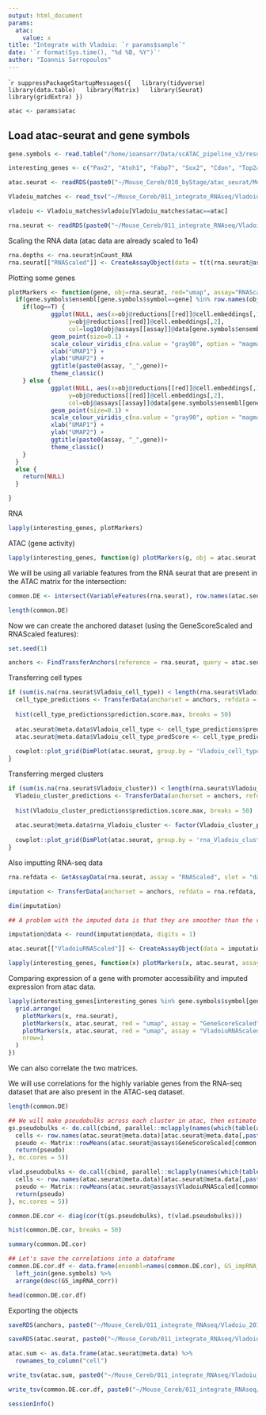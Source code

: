 ```yaml
---
output: html_document
params:
  atac:
    value: x
title: "Integrate with Vladoiu: `r params$sample`"
date: '`r format(Sys.time(), "%d %B, %Y")`'
author: "Ioannis Sarropoulos"
---
```


````r
suppressPackageStartupMessages({
  library(tidyverse)
  library(data.table)
  library(Matrix)
  library(Seurat)
  library(gridExtra)
})
```

```r
atac <- params$atac
```

## Load atac-seurat and gene symbols

```r
gene.symbols <- read.table("/home/ioansarr/Data/scATAC_pipeline_v3/resources/mouse_coding_ens94_gene_symbols.txt", header = T, sep = "\t", stringsAsFactors = F)

interesting_genes <- c("Pax2", "Atoh1", "Fabp7", "Sox2", "Cdon", "Top2a", "Sox14", "Foxp2", "Gad1", "Gad2", "Skor1", "Skor2", "Slc17a6", "Meis2", "Lmx1a", "Eomes", "Kirrel2", "Ptf1a", "Neurod6", "Nhlh1", "Olig2", "Fgf3", "Aqp4", "Tlx3")

atac.seurat <- readRDS(paste0("~/Mouse_Cereb/010_byStage/atac_seurat/Mouse_Cerebellum_",atac,"_atac_seurat.rds"))

Vladoiu_matches <- read_tsv("~/Mouse_Cereb/011_integrate_RNAseq/Vladoiu_2019/Vladoiu_sample_match_with_atac.txt")

vladoiu <- Vladoiu_matches$vladoiu[Vladoiu_matches$atac==atac]

rna.seurat <- readRDS(paste0("~/Mouse_Cereb/011_integrate_RNAseq/Vladoiu_2019/Vladoiu_rna_seurat/Vladoiu_", vladoiu, "_rna_seurat.rds"))
```

Scaling the RNA data (atac data are already scaled to 1e4)

```r
rna.depths <- rna.seurat$nCount_RNA
rna.seurat[["RNAScaled"]] <- CreateAssayObject(data = t(t(rna.seurat@assays$RNA@counts)/rna.depths) * 1e4)
```

Plotting some genes

```r
plotMarkers <- function(gene, obj=rna.seurat, red="umap", assay="RNAScaled", log=T) {
  if(gene.symbols$ensembl[gene.symbols$symbol==gene] %in% row.names(obj@assays[[assay]]@data)) {
    if(log==T) {
            ggplot(NULL, aes(x=obj@reductions[[red]]@cell.embeddings[,1],
                 y=obj@reductions[[red]]@cell.embeddings[,2],
                 col=log10(obj@assays[[assay]]@data[gene.symbols$ensembl[gene.symbols$symbol==gene],]))) +
            geom_point(size=0.1) +
            scale_colour_viridis_c(na.value = "gray90", option = "magma", direction = 1, name="log10 CPM") +
            xlab("UMAP1") +
            ylab("UMAP2") +
            ggtitle(paste0(assay, "_",gene))+
            theme_classic()
    } else {
            ggplot(NULL, aes(x=obj@reductions[[red]]@cell.embeddings[,1],
                 y=obj@reductions[[red]]@cell.embeddings[,2],
                 col=obj@assays[[assay]]@data[gene.symbols$ensembl[gene.symbols$symbol==gene],])) +
            geom_point(size=0.1) +
            scale_colour_viridis_c(na.value = "gray90", option = "magma", direction = 1, name="CPM") +
            xlab("UMAP1") +
            ylab("UMAP2") +
            ggtitle(paste0(assay, "_",gene))+
            theme_classic()      
    }
  }
  else {
    return(NULL)
  }

}
```

RNA

```r
lapply(interesting_genes, plotMarkers)
```

ATAC (gene activity)

```r
lapply(interesting_genes, function(g) plotMarkers(g, obj = atac.seurat, red = "umap", assay = "GeneScoreScaled"))
```

We will be using all variable features from the RNA seurat that are present in the ATAC matrix for the intersection:

```r
common.DE <- intersect(VariableFeatures(rna.seurat), row.names(atac.seurat@assays$GeneScoreScaled@data))

length(common.DE)
```

Now we can create the anchored dataset (using the GeneScoreScaled and RNAScaled features):

```r
set.seed(1)

anchors <- FindTransferAnchors(reference = rna.seurat, query = atac.seurat, query.assay = "GeneScoreScaled", reduction = "cca", features = common.DE, reference.assay = "RNAScaled")

```

Transferring cell types

```r
if (sum(is.na(rna.seurat$Vladoiu_cell_type)) < length(rna.seurat$Vladoiu_cell_type)) {
  cell_type_predictions <- TransferData(anchorset = anchors, refdata = rna.seurat$Vladoiu_cell_type, weight.reduction=atac.seurat[["lsi"]], k.weight = 10)
  
  hist(cell_type_predictions$prediction.score.max, breaks = 50)
  
  atac.seurat@meta.data$Vladoiu_cell_type <- cell_type_predictions$predicted.id
  atac.seurat@meta.data$Vladoiu_cell_type_predScore <- cell_type_predictions$prediction.score.max
  
  cowplot::plot_grid(DimPlot(atac.seurat, group.by = 'Vladoiu_cell_type', reduction = "umap", label = T)+ theme(legend.position = "none"), DimPlot(rna.seurat, group.by = 'Vladoiu_cell_type', label = T)+ theme(legend.position = "none"))
}
```

Transferring merged clusters

```r
if (sum(is.na(rna.seurat$Vladoiu_cluster)) < length(rna.seurat$Vladoiu_cluster)) {
  Vladoiu_cluster_predictions <- TransferData(anchorset = anchors, refdata = factor(rna.seurat$Vladoiu_cluster), weight.reduction=atac.seurat[["lsi"]], k.weight = 10)
  
  hist(Vladoiu_cluster_predictions$prediction.score.max, breaks = 50)
  
  atac.seurat@meta.data$rna_Vladoiu_cluster <- factor(Vladoiu_cluster_predictions$predicted.id, levels = levels(rna.seurat$Vladoiu_cluster))
  
  cowplot::plot_grid(DimPlot(atac.seurat, group.by = 'rna_Vladoiu_cluster', reduction = "umap", label = T)+ theme(legend.position = "none"), DimPlot(rna.seurat, group.by = 'Vladoiu_cluster', label = T)+ theme(legend.position = "none"))
}
```

Also imputting RNA-seq data

```r
rna.refdata <- GetAssayData(rna.seurat, assay = "RNAScaled", slot = "data")

imputation <- TransferData(anchorset = anchors, refdata = rna.refdata, weight.reduction=atac.seurat[["lsi"]], k.weight = 15)

dim(imputation)

## A problem with the imputed data is that they are smoother than the raw data. This creates a lot of artificially small non-zero values, which would otherwise be zero

imputation@data <- round(imputation@data, digits = 1)

atac.seurat[["VladoiuRNAScaled"]] <- CreateAssayObject(data = imputation@data)

lapply(interesting_genes, function(x) plotMarkers(x, atac.seurat, assay ="VladoiuRNAScaled", red = "umap"))
```

Comparing expression of a gene with promoter accessibility and imputed expression from atac data.

```r
lapply(interesting_genes[interesting_genes %in% gene.symbols$symbol[gene.symbols$ensembl %in% row.names(rna.seurat@assays$RNAScaled@data)]], function(x) {
  grid.arrange(
    plotMarkers(x, rna.seurat),
    plotMarkers(x, atac.seurat, red = "umap", assay = "GeneScoreScaled"),
    plotMarkers(x, atac.seurat, red = "umap", assay = "VladoiuRNAScaled"), 
    nrow=1
  )
})
```

We can also correlate the two matrices.

We will use correlations for the highly variable genes from the RNA-seq dataset that are also present in the ATAC-seq dataset.

```r
length(common.DE)

## We will make pseudobulks across each cluster in atac, then estimate the average activity of each gene for each assay across the pseudobulks and correlate them
gs.pseudobulks <- do.call(cbind, parallel::mclapply(names(which(table(atac.seurat@meta.data[,paste0("Clusters_within_", atac)])>50)), function(x){
  cells <- row.names(atac.seurat@meta.data)[atac.seurat@meta.data[,paste0("Clusters_within_", atac)]==x]
  pseudo <- Matrix::rowMeans(atac.seurat@assays$GeneScoreScaled[common.DE, cells])
  return(pseudo)
}, mc.cores = 5))

vlad.pseudobulks <- do.call(cbind, parallel::mclapply(names(which(table(atac.seurat@meta.data[,paste0("Clusters_within_", atac)])>50)), function(x){
  cells <- row.names(atac.seurat@meta.data)[atac.seurat@meta.data[,paste0("Clusters_within_", atac)]==x]
  pseudo <- Matrix::rowMeans(atac.seurat@assays$VladoiuRNAScaled[common.DE, cells])
  return(pseudo)
}, mc.cores = 5))

common.DE.cor <- diag(cor(t(gs.pseudobulks), t(vlad.pseudobulks)))

hist(common.DE.cor, breaks = 50)

summary(common.DE.cor)

## Let's save the correlations into a dataframe
common.DE.cor.df <- data.frame(ensembl=names(common.DE.cor), GS_impRNA_corr=common.DE.cor, stringsAsFactors = F) %>%
  left_join(gene.symbols) %>%
  arrange(desc(GS_impRNA_corr))

head(common.DE.cor.df)
```

Exporting the objects

```r
saveRDS(anchors, paste0("~/Mouse_Cereb/011_integrate_RNAseq/Vladoiu_2019/Vladoiu_integration/Mouse_ATAC_", atac,"_with_Vladoiu_", vladoiu, "_anchors.rds"))

saveRDS(atac.seurat, paste0("~/Mouse_Cereb/011_integrate_RNAseq/Vladoiu_2019/Vladoiu_integration/Mouse_ATAC_", atac,"_Transferred_with_Vladoiu_", vladoiu, "_atac_seurat.rds"))

atac.sum <- as.data.frame(atac.seurat@meta.data) %>%
  rownames_to_column("cell")

write_tsv(atac.sum, paste0("~/Mouse_Cereb/011_integrate_RNAseq/Vladoiu_2019/Vladoiu_integration/Mouse_ATAC_", atac,"_Transferred_with_Vladoiu_", vladoiu, "_atac_seurat_summary.txt"))

write_tsv(common.DE.cor.df, paste0("~/Mouse_Cereb/011_integrate_RNAseq/Vladoiu_2019/Vladoiu_integration/Mouse_ATAC_", atac,"_Transferred_with_Vladoiu_", vladoiu, "_GeneScore_vs_imputedRNA_correlations_acrossClust.txt"))

```

```r
sessionInfo()
```

